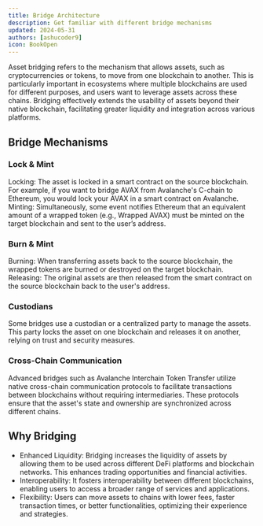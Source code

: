 ```yaml
---
title: Bridge Architecture
description: Get familiar with different bridge mechanisms
updated: 2024-05-31
authors: [ashucoder9]
icon: BookOpen
---
```


Asset bridging refers to the mechanism that allows assets, such as cryptocurrencies or tokens, to move from one blockchain to another. This is particularly important in ecosystems where multiple blockchains are used for different purposes, and users want to leverage assets across these chains. Bridging effectively extends the usability of assets beyond their native blockchain, facilitating greater liquidity and integration across various platforms.

## Bridge Mechanisms

### Lock & Mint

Locking: The asset is locked in a smart contract on the source blockchain. For example, if you want to bridge AVAX from Avalanche's C-chain to Ethereum, you would lock your AVAX in a smart contract on Avalanche.
Minting: Simultaneously, some event notifies Ethereum that an equivalent amount of a wrapped token (e.g., Wrapped AVAX) must be minted on the target blockchain and sent to the user’s address.

### Burn & Mint

Burning: When transferring assets back to the source blockchain, the wrapped tokens are burned or destroyed on the target blockchain.
Releasing: The original assets are then released from the smart contract on the source blockchain back to the user's address.

### Custodians

Some bridges use a custodian or a centralized party to manage the assets. This party locks the asset on one blockchain and releases it on another, relying on trust and security measures.

### Cross-Chain Communication

Advanced bridges such as Avalanche Interchain Token Transfer utilize native cross-chain communication protocols to facilitate transactions between blockchains without requiring intermediaries. These protocols ensure that the asset's state and ownership are synchronized across different chains.

## Why Bridging

- Enhanced Liquidity: Bridging increases the liquidity of assets by allowing them to be used across different DeFi platforms and blockchain networks. This enhances trading opportunities and financial activities.
- Interoperability: It fosters interoperability between different blockchains, enabling users to access a broader range of services and applications.
- Flexibility: Users can move assets to chains with lower fees, faster transaction times, or better functionalities, optimizing their experience and strategies.
